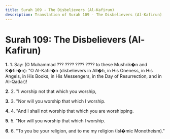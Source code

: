 ```yaml
---
title: Surah 109 - The Disbelievers (Al-Kafirun)
description: Translation of Surah 109 - The Disbelievers (Al-Kafirun)
---
```


# Surah 109: The Disbelievers (Al-Kafirun)

**1.** 1. Say: (O Muhammad ??? ???? ???? ???? to these Mushrik�n and K�fir�n): "O Al-Kafir�n (disbelievers in All�h, in His Oneness, in His Angels, in His Books, in His Messengers, in the Day of Resurrection, and in Al-Qadar)!

**2.** 2. "I worship not that which you worship,

**3.** 3. "Nor will you worship that which I worship.

**4.** 4. "And I shall not worship that which you are worshipping.

**5.** 5. "Nor will you worship that which I worship.

**6.** 6. "To you be your religion, and to me my religion (Isl�mic Monotheism)."

